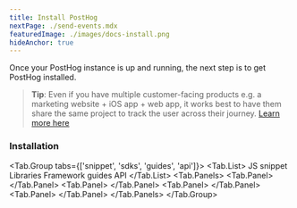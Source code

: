 ```yaml
---
title: Install PostHog
nextPage: ./send-events.mdx
featuredImage: ./images/docs-install.png
hideAnchor: true
---
```


Once your PostHog instance is up and running, the next step is to get PostHog installed.

> **Tip**: Even if you have multiple customer-facing products e.g. a marketing website + iOS app + web app, it works best to have them share the same project to track the user across their journey. [Learn more here](/manual/organizations-and-projects)



<h3 class="mb-0 mt-6">Installation</h3>

<!-- prettier-ignore -->
<Tab.Group tabs={['snippet', 'sdks', 'guides', 'api']}>
    <Tab.List>
        <Tab>JS snippet</Tab>
        <Tab count="13">Libraries</Tab>
        <Tab count="11">Framework guides</Tab>
        <Tab>API</Tab>
    </Tab.List>
    <Tab.Panels>
        <Tab.Panel>
            <SnippetInstructions />
        </Tab.Panel>
        <Tab.Panel>
            <SDKs />
        </Tab.Panel>
        <Tab.Panel>
            <Frameworks />
        </Tab.Panel>
        <Tab.Panel>
            <API />
        </Tab.Panel>
    </Tab.Panels>
</Tab.Group>

